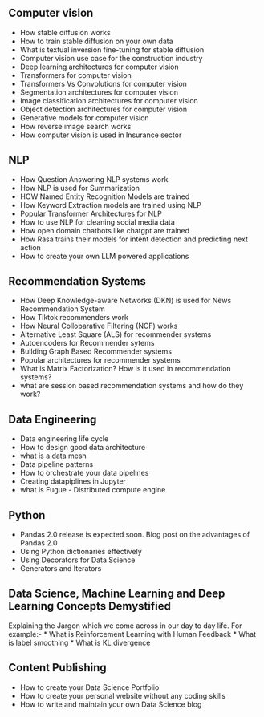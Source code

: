 ## Computer vision
* How stable diffusion works
* How to train stable diffusion on your own data
* What is textual inversion fine-tuning for stable diffusion
* Computer vision use case for the construction industry
* Deep learning architectures for computer vision
* Transformers for computer vision
* Transformers Vs Convolutions for computer vision
* Segmentation architectures for computer vision
* Image classification architectures for computer vision
* Object detection architectures for computer vision
* Generative models for computer vision
* How reverse image search works
* How computer vision is used in Insurance sector


## NLP
* How Question Answering NLP systems work
* How NLP is used for Summarization 
* HOW Named Entity Recognition Models are trained
* How Keyword Extraction models are trained using NLP
* Popular Transformer Architectures for NLP
* How to use NLP for cleaning social media data
* How open domain chatbots like chatgpt are trained
* How Rasa trains their models for intent detection and predicting next action
* How to create your own LLM powered applications

## Recommendation Systems
* How Deep Knowledge-aware Networks (DKN) is used for News Recommendation System
* How Tiktok recommenders work
* How Neural Collobarative Filtering (NCF) works
* Alternative Least Square (ALS) for recommender systems
* Autoencoders for Recommender sytems
* Building Graph Based Recommender systems
* Popular architectures for recommender systems
* What is Matrix Factorization? How is it used in recommendation systems?
* what are session based recommendation systems and how do they work?

## Data Engineering
* Data engineering life cycle
* How to design good data architecture
* what is a data mesh
* Data pipeline patterns
* How to orchestrate your data pipelines
* Creating datapiplines in Jupyter
* what is Fugue - Distributed compute engine



## Python
* Pandas 2.0 release is expected soon. Blog post on the advantages of Pandas 2.0 
* Using Python dictionaries effectively
* Using Decorators for Data Science
* Generators and Iterators





















## Data Science, Machine Learning and Deep Learning Concepts Demystified
Explaining the Jargon which we come across in our day to day life. For example:-
* What is Reinforcement Learning with Human Feedback
* What is label smoothing
* What is KL divergence



## Content Publishing
* How to create your Data Science Portfolio
* How to create your personal website without any coding skills
* How to write and maintain your own Data Science blog
